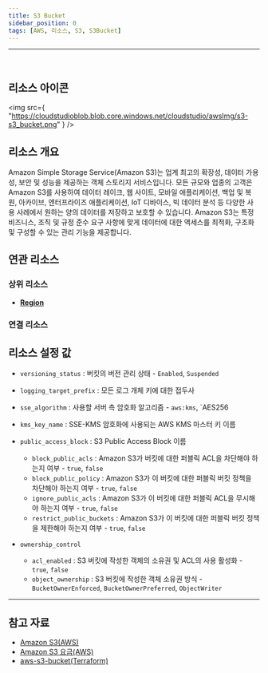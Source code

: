 ```yaml
---
title: S3 Bucket
sidebar_position: 0
tags: [AWS, 리소스, S3, S3Bucket]
---
```


<hr />
<br />

## 리소스 아이콘

<img
    src={
        "https://cloudstudioblob.blob.core.windows.net/cloudstudio/awsImg/s3-s3_bucket.png"
    }
/>

## 리소스 개요

Amazon Simple Storage Service(Amazon S3)는 업계 최고의 확장성, 데이터 가용성, 보안 및 성능을 제공하는 객체 스토리지 서비스입니다. 모든 규모와 업종의 고객은 Amazon S3를 사용하여 데이터 레이크, 웹 사이트, 모바일 애플리케이션, 백업 및 복원, 아카이브, 엔터프라이즈 애플리케이션, IoT 디바이스, 빅 데이터 분석 등 다양한 사용 사례에서 원하는 양의 데이터를 저장하고 보호할 수 있습니다. Amazon S3는 특정 비즈니스, 조직 및 규정 준수 요구 사항에 맞게 데이터에 대한 액세스를 최적화, 구조화 및 구성할 수 있는 관리 기능을 제공합니다.

## 연관 리소스

### 상위 리소스

-   [**Region**](https://docs.cstudio.app/docs/resource/aws/Base/Region)

### 연결 리소스

## 리소스 설정 값

-   `versioning_status` : 버킷의 버전 관리 상태 - `Enabled`, `Suspended`
-   `logging_target_prefix` : 모든 로그 개체 키에 대한 접두사
-   `sse_algorithm` : 사용할 서버 측 암호화 알고리즘 - `aws:kms`, `AES256
-   `kms_key_name` : SSE-KMS 암호화에 사용되는 AWS KMS 마스터 키 이름
-   `public_access_block` : S3 Public Access Block 이름

    -   `block_public_acls` : Amazon S3가 버킷에 대한 퍼블릭 ACL을 차단해야 하는지 여부 - `true`, `false`
    -   `block_public_policy` : Amazon S3가 이 버킷에 대한 퍼블릭 버킷 정책을 차단해야 하는지 여부 - `true`, `false`
    -   `ignore_public_acls` : Amazon S3가 이 버킷에 대한 퍼블릭 ACL을 무시해야 하는지 여부 - `true`, `false`
    -   `restrict_public_buckets` : Amazon S3가 이 버킷에 대한 퍼블릭 버킷 정책을 제한해야 하는지 여부 - `true`, `false`

-   `ownership_control`
    -   `acl_enabled` : S3 버킷에 작성한 객체의 소유권 및 ACL의 사용 활성화 - `true`, `false`
    -   `object_ownership` : S3 버킷에 작성한 객체 소유권 방식 - `BucketOwnerEnforced`, `BucketOwnerPreferred`, `ObjectWriter`

---

## 참고 자료

-   [Amazon S3(AWS)](https://docs.aws.amazon.com/ko_kr/AmazonS3/latest/userguide/Welcome.html)
-   [Amazon S3 요금(AWS)](https://aws.amazon.com/ko/s3/pricing/?nc2=type_a)
-   [aws-s3-bucket(Terraform)](https://registry.terraform.io/modules/terraform-aws-modules/s3-bucket/aws/latest)
